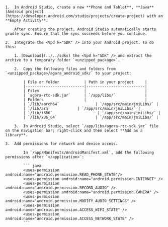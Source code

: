 <PlatformWrapper platform="android">

    1.  In Android Studio, create a new **Phone and Tablet**, **Java** [Android project](https://developer.android.com/studio/projects/create-project) with an **Empty Activity**.

        After creating the project, Android Studio automatically starts gradle sync. Ensure that the sync succeeds before you continue.

    2.  Integrate the <Vpd k="SDK" /> into your Android project. To do this:

        1. [Download](../../sdks) the <Vpd k="SDK" /> and extract the archive to a temporary folder `<unzipped_package>`.

        2.  Copy the following files and folders from `<unzipped_package>/agora_android_sdk/` to your project:

            | File or folder           | Path in your project     |
            |--------------------------|--------------------------|
            | Files                    |                          |
            | `agora-rtc-sdk.jar`      | `/app/libs/`             |
            | Folders                  |                          |
            | `/lib/aarch64`                | `/app/src/main/jniLibs/` |
            | `/lib/arm`            | `/app/src/main/jniLibs/` |
            | `/lib/i686`                    | `/app/src/main/jniLibs/` |
            | `/lib/x86_64`                 | `/app/src/main/jniLibs/` |

        3.  In Android Studio, select `/app/libs/agora-rtc-sdk.jar` file on the navigation bar; right-click and then select **Add as a library**.

    3.  Add permissions for network and device access.

            In `/app/Manifests/AndroidManifest.xml`, add the following permissions after `</application>`:

            ``` java
            <uses-permission android:name="android.permission.READ_PHONE_STATE"/>
            <uses-permission android:name="android.permission.INTERNET" />
            <uses-permission android:name="android.permission.RECORD_AUDIO" />
            <uses-permission android:name="android.permission.CAMERA" />
            <uses-permission android:name="android.permission.MODIFY_AUDIO_SETTINGS" />
            <uses-permission android:name="android.permission.ACCESS_WIFI_STATE" />
            <uses-permission android:name="android.permission.ACCESS_NETWORK_STATE" />
            ```

</PlatformWrapper>
